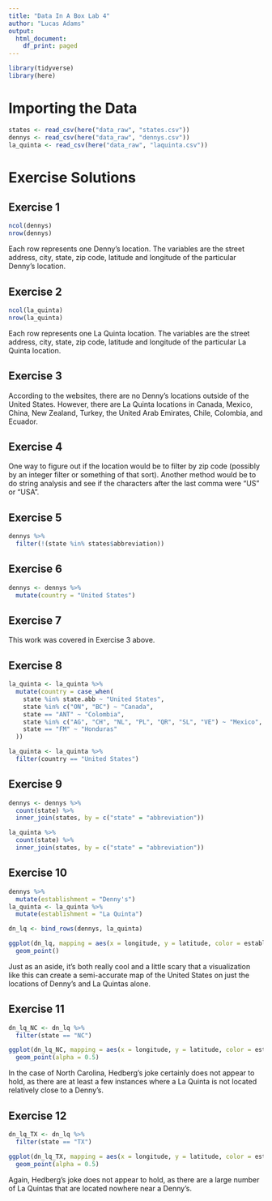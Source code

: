 ```yaml
---
title: "Data In A Box Lab 4"
author: "Lucas Adams"
output:
  html_document:
    df_print: paged
---
```


```r
library(tidyverse)
library(here)
```

# Importing the Data
```r
states <- read_csv(here("data_raw", "states.csv"))
dennys <- read_csv(here("data_raw", "dennys.csv"))
la_quinta <- read_csv(here("data_raw", "laquinta.csv"))
```

# Exercise Solutions

## Exercise 1
```r
ncol(dennys)
nrow(dennys)
```
Each row represents one Denny's location. The variables are the street address, city, state, zip code, latitude and longitude of the particular Denny's location.

## Exercise 2
```r
ncol(la_quinta)
nrow(la_quinta)
```
Each row represents one La Quinta location. The variables are the street address, city, state, zip code, latitude and longitude of the particular La Quinta location.

## Exercise 3
According to the websites, there are no Denny's locations outside of the United States. However, there are La Quinta locations in Canada, Mexico, China, New Zealand, Turkey, the United Arab Emirates, Chile, Colombia, and Ecuador.

## Exercise 4
One way to figure out if the location would be to filter by zip code (possibly by an integer filter or something of that sort). Another method would be to do string analysis and see if the characters after the last comma were "US" or "USA".

## Exercise 5
```r
dennys %>%
  filter(!(state %in% states$abbreviation))
```

## Exercise 6
```r
dennys <- dennys %>%
  mutate(country = "United States")
```

## Exercise 7
This work was covered in Exercise 3 above.

## Exercise 8
```r
la_quinta <- la_quinta %>%
  mutate(country = case_when(
    state %in% state.abb ~ "United States",
    state %in% c("ON", "BC") ~ "Canada",
    state == "ANT" ~ "Colombia",
    state %in% c("AG", "CH", "NL", "PL", "QR", "SL", "VE") ~ "Mexico",
    state == "FM" ~ "Honduras"
  ))
```

```r
la_quinta <- la_quinta %>%
  filter(country == "United States")
```

## Exercise 9
```r
dennys <- dennys %>%
  count(state) %>%
  inner_join(states, by = c("state" = "abbreviation"))
```

```r
la_quinta %>%
  count(state) %>%
  inner_join(states, by = c("state" = "abbreviation"))
```

## Exercise 10
```r
dennys %>%
  mutate(establishment = "Denny's")
la_quinta <- la_quinta %>%
  mutate(establishment = "La Quinta")
```

```r
dn_lq <- bind_rows(dennys, la_quinta)
```

```r
ggplot(dn_lq, mapping = aes(x = longitude, y = latitude, color = establishment)) +
  geom_point()
```
Just as an aside, it's both really cool and a little scary that a visualization like this can create a semi-accurate map of the United States on just the locations of Denny's and La Quintas alone.

## Exercise 11
```r
dn_lq_NC <- dn_lq %>%
  filter(state == "NC")
```

```r
ggplot(dn_lq_NC, mapping = aes(x = longitude, y = latitude, color = establishment)) +
  geom_point(alpha = 0.5)
```
In the case of North Carolina, Hedberg's joke certainly does not appear to hold, as there are at least a few instances where a La Quinta is not located relatively close to a Denny's.


## Exercise 12
```r
dn_lq_TX <- dn_lq %>%
  filter(state == "TX")
```

```r
ggplot(dn_lq_TX, mapping = aes(x = longitude, y = latitude, color = establishment)) +
  geom_point(alpha = 0.5)
```
Again, Hedberg's joke does not appear to hold, as there are a large number of La Quintas that are located nowhere near a Denny's.
